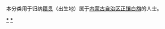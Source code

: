 {{Catnav|頁面分類|各種主題的頁面分類|依中国各省来作的分类|各地中国人|内蒙古人|锡林郭勒人}}
{{Catnav|頁面分類|人物|各國人物|中国人|各地中国人|内蒙古人|锡林郭勒人}}

本分类用于归纳[[籍贯|籍贯]]（出生地）属于[[内蒙古自治区|内蒙古自治区]][[正镶白旗|正镶白旗]]的人士。

[[Category:锡林郭勒人|*]]
[[Category:正镶白旗|*]]